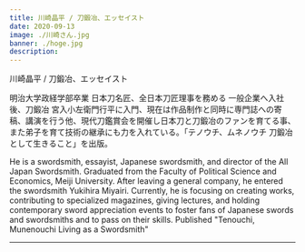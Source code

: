 ```yaml
---
title: 川崎晶平 / 刀鍛冶、エッセイスト
date: 2020-09-13
image: ./川崎さん.jpg
banner: ./hoge.jpg
description: 
---
```


<th>川崎晶平 / 刀鍛冶、エッセイスト</th>

明治大学政経学部卒業
日本刀名匠、全日本刀匠理事を務める
一般企業へ入社後、刀鍛冶 宮入小左衛門行平に入門、現在は作品制作と同時に専門誌への寄稿、講演を行う他、現代刀鑑賞会を開催し日本刀と刀鍛冶のファンを育てる事、また弟子を育て技術の継承にも力を入れている。「テノウチ、ムネノウチ 刀鍛冶として生きること」を出版。


<Row>

He is a swordsmith, essayist, Japanese swordsmith, and director of the All Japan Swordsmith. Graduated from the Faculty of Political Science and Economics, Meiji University. After leaving a general company, he entered the swordsmith Yukihira Miyairi. Currently, he is focusing on creating works, contributing to specialized magazines, giving lectures, and holding contemporary sword appreciation events to foster fans of Japanese swords and swordsmiths and to pass on their skills. Published "Tenouchi, Munenouchi Living as a Swordsmith"
</Row>

---

